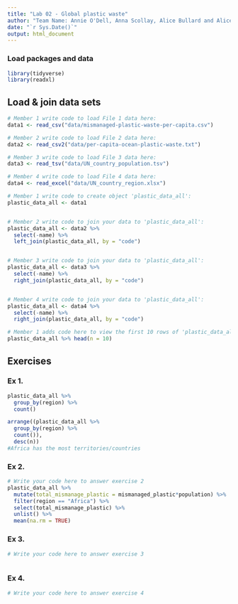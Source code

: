 ```yaml
---
title: "Lab 02 - Global plastic waste"
author: "Team Name: Annie O'Dell, Anna Scollay, Alice Bullard and Alice Miller"
date: "`r Sys.Date()`"
output: html_document
---
```


### Load packages and data

```r
library(tidyverse)
library(readxl)
```


## Load & join data sets

```r
# Member 1 write code to load File 1 data here:
data1 <- read_csv("data/mismanaged-plastic-waste-per-capita.csv")

# Member 2 write code to load File 2 data here:
data2 <- read_csv2("data/per-capita-ocean-plastic-waste.txt")

# Member 3 write code to load File 3 data here:
data3 <- read_tsv("data/UN_country_population.tsv")

# Member 4 write code to load File 4 data here:
data4 <- read_excel("data/UN_country_region.xlsx")

```



```r
# Member 1 write code to create object 'plastic_data_all':
plastic_data_all <- data1


# Member 2 write code to join your data to 'plastic_data_all':
plastic_data_all <- data2 %>%
  select(-name) %>%
  left_join(plastic_data_all, by = "code")


# Member 3 write code to join your data to 'plastic_data_all':
plastic_data_all <- data3 %>%
  select(-name) %>%
  right_join(plastic_data_all, by = "code")


# Member 4 write code to join your data to 'plastic_data_all':
plastic_data_all <- data4 %>%
  select(-name) %>%
  right_join(plastic_data_all, by = "code")


```


```r
# Member 1 adds code here to view the first 10 rows of 'plastic_data_all'
plastic_data_all %>% head(n = 10)


```



## Exercises

### Ex 1.

```r
plastic_data_all %>%
  group_by(region) %>%
  count()

arrange((plastic_data_all %>%
  group_by(region) %>%
  count()), 
  desc(n))
#Africa has the most territories/countries
```



### Ex 2.

```r
# Write your code here to answer exercise 2
plastic_data_all %>% 
  mutate(total_mismanage_plastic = mismanaged_plastic*population) %>%
  filter(region == "Africa") %>%
  select(total_mismanage_plastic) %>%
  unlist() %>%
  mean(na.rm = TRUE)
```


### Ex 3.

```r
# Write your code here to answer exercise 3



```


### Ex 4.

```r
# Write your code here to answer exercise 4



```
